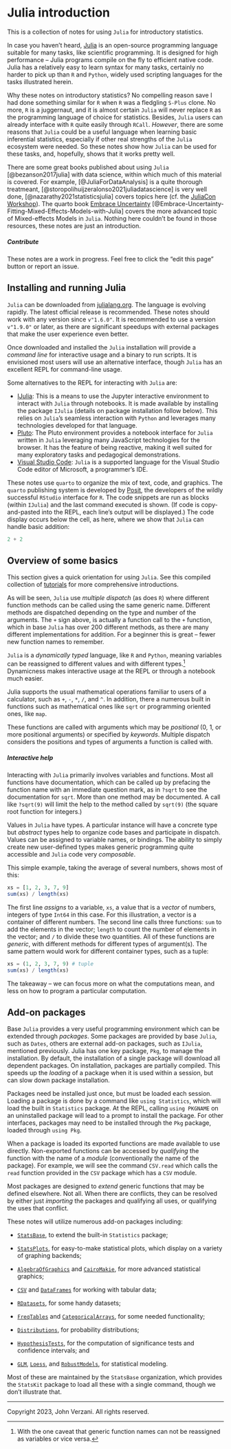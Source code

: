 # Julia introduction

This is a collection of notes for using `Julia` for introductory statistics.

In case you haven't heard, [Julia](https://julialang.org/) is an open-source programming language suitable for many tasks, like scientific programming. It is designed for high performance -- Julia programs compile on the fly to efficient native code. Julia has a relatively easy to learn syntax for many tasks, certainly no harder to pick up than `R` and `Python`, widely used scripting languages for the tasks illustrated herein.

Why these notes on introductory statistics? No compelling reason save I had done something similar for `R` when `R` was a fledgling `S-Plus` clone. No more, `R` is a juggernaut, and it is almost certain `Julia` will never replace `R` as the programming language of choice for statistics. Besides, `Julia` users can already interface with `R` quite easily through `RCall`. *However*, there are some reasons that `Julia` could be a useful language when learning basic inferential statistics, especially if other real strengths of the `Julia` ecosystem were needed. So these notes show how `Julia` can be used for these tasks, and, hopefully, shows that it works pretty well.

There are some great books published about using `Julia` [@bezanson2017julia] with data
science, within which much of this material is covered. For example,
[@JuliaForDataAnalysis] is a quite thorough treatmeant,
[@storopolihuijzeralonso2021juliadatascience] is very well done,
[@nazarathy2021statisticsjulia] covers topics here (cf. the [JuliaCon
Workshop](https://www.youtube.com/watch?v=IlPoU5Yr2QI)).
The quarto book [Embrace Uncertainty](https://juliamixedmodels.github.io/EmbraceUncertainty/) [@Embrace-Uncertainty-Fitting-Mixed-Effects-Models-with-Julia] covers the more advanced topic of Mixed-effects Models in `Julia`. Nothing here couldn't be found in those resources, these notes are just an introduction.



::: {.callout-note}
##### Contribute
These notes are a work in progress. Feel free to click the "edit this page" button or report an issue.
:::

## Installing and running Julia

`Julia` can be downloaded from [julialang.org](https://julialang.org/). The language is evolving rapidly. The latest official release is recommended. These notes should work with any version since `v"1.6.0"`. It is recommended to use a version `v"1.9.0"` or later, as there are significant speedups with external packages that make the user experience even better.

Once downloaded and installed the `Julia` installation will provide a *command line* for interactive usage and a binary to run scripts. It is envisioned most users will use an alternative interface, though `Julia` has an excellent REPL for command-line usage.

Some alternatives to the REPL for interacting with `Julia` are:

* [IJulia](https://github.com/JuliaLang/IJulia.jl): This is a means to use the Jupyter interactive environment to interact with `Julia` through notebooks. It is made available by installing the package `IJulia` (details on package installation follow below). This relies on `Julia`'s seamless interaction with  `Python` and leverages many technologies developed for that language.
* [Pluto](https://githuhttps://plutojl.org/): The Pluto environment provides a notebook interface for `Julia` written in `Julia` leveraging many JavaScript technologies for the browser. It has the feature of being reactive, making it well suited for many exploratory tasks and pedagogical demonstrations.
* [Visual Studio Code](https://www.julia-vscode.org/): `Julia` is a supported language for the Visual Studio Code editor of Microsoft, a programmer's IDE.

These notes use `quarto` to organize the mix of text, code, and graphics. The `quarto` publishing system is developed by [Posit](https://posit.co/), the developers of the wildly successful `RStudio` interface for `R`. The code snippets are run as blocks (within `IJulia`) and the last command executed is shown. (If code is copy-and-pasted into the REPL, each line's output will be displayed.) The code display occurs below the cell, as here, where we show that `Julia` can handle basic addition:

```julia
2 + 2
```


## Overview of some basics

This section gives a quick orientation for using `Julia`. See this compiled collection of [tutorials](https://julialang.org/learning/tutorials/) for more comprehensive introductions.

As will be seen, `Julia` use *multiple dispatch* (as does `R`) where different function methods can be called using the same generic name. Different methods are dispatched depending on the type and number of the arguments. The `+` sign above, is actually a function call to the `+` function, which in base `Julia` has over 200 different methods, as there are many different implementations for addition. For a beginner this is great -- fewer new function names to remember.

`Julia` is a *dynamically typed* language, like `R` and `Python`, meaning variables can be reassigned to different values and with different types.^[With the one caveat that generic function names can not be reassigned as variables or vice versa.] Dynamicness makes interactive usage at the REPL or through a notebook much easier.

Julia supports the usual mathematical operations familiar to users of a calculator, such as `+`, `-`, `*`, `/`, and `^`. In addition, there a numerous built in functions such as mathematical ones like `sqrt` or programming oriented ones, like `map`.

These functions are called with arguments which may be *positional* ($0$, $1,$ or more positional arguments) or specified by *keywords*. Multiple dispatch considers the  positions and types of arguments a function is called with.


::: {.callout-note}
##### Interactive help
Interacting with `Julia` primarily involves variables and functions. Most all functions have documentation, which can be called up by prefacing the function name with an immediate question mark, as in `?sqrt` to see the documentation for `sqrt`. More than one method may be documented. A call like `?sqrt(9)` will limit the help to the method called by `sqrt(9)` (the square root function for integers.)
:::

Values in `Julia` have types. A particular instance will have a concrete type but *abstract* types help to organize code bases and participate in dispatch. Values can be assigned to variable names, or bindings. The ability to simply create new user-defined types makes generic programming quite accessible and `Julia` code very *composable*.

This simple example, taking the average of several numbers, shows most of this:

```julia
xs = [1, 2, 3, 7, 9]
sum(xs) / length(xs)
```

The first line *assigns* to a variable, `xs`, a value that is a *vector* of numbers, integers of type `Int64` in this case. For this illustration, a vector is a container of different numbers. The second line calls three functions: `sum` to add the elements in the vector; `length` to count the number of elements in the vector; and `/` to divide these two quantities. All of these functions are *generic*, with different methods for different types of argument(s). The same pattern would work for different container types, such as a tuple:

```julia
xs = (1, 2, 3, 7, 9) # tuple
sum(xs) / length(xs)
```

The takeaway -- we can focus more on what the computations mean, and less on how to program a particular computation.

## Add-on packages

Base `Julia` provides a very useful programming environment which can be extended through *packages*. Some packages are provided by base `Julia`, such as `Dates`, others are external add-on packages, such as `IJulia`, mentioned previously. Julia has one key package, `Pkg`, to manage the installation. By default, the installation of a single package will download all dependent packages. On installation, packages are partially compiled. This speeds up the *loading* of a package when it is used within a session, but can slow down package installation.

Packages need be installed just once, but must be loaded each session. Loading a package is done by a command like `using Statistics`, which will load the built in `Statistics`  package. At the REPL, calling `using PKGNAME` on an uninstalled package will lead to a prompt to install the package. For other interfaces, packages may need to be installed through the `Pkg` package, loaded through `using Pkg`.

When a package is loaded its exported functions are made available to use directly. Non-exported functions can be accessed by *qualifying* the function with the name of a *module* (conventionally the name of the package). For example, we will see the command `CSV.read` which calls the `read` function provided in the `CSV` package which has a `CSV` module.

Most packages are designed to *extend* generic functions that may be defined elsewhere. Not all. When there are conflicts, they can be resolved by either just *importing* the packages and qualifying all uses, or qualifying the uses that conflict.

These notes will utilize numerous add-on packages including:

* [`StatsBase`](https://github.com/JuliaStats/StatsBase.jl), to extend the built-in `Statistics` package;

* [`StatsPlots`](https://github.com/JuliaPlots/StatsPlots.jl), for easy-to-make statistical plots, which display on a variety of graphing backends;

* [`AlgebraOfGraphics`](https://github.com/MakieOrg/AlgebraOfGraphics.jl) and [`CairoMakie`](https://github.com/MakieOrg/AlgebraOfGraphics.jl), for more advanced statistical graphics;

* [`CSV`](https://github.com/JuliaData/CSV.jl) and [`DataFrames`](https://github.com/JuliaData/DataFrames.jl) for working with tabular data;

* [`RDatasets`](https://github.com/JuliaStats/RDatasets.jl), for some handy datasets;

* [`FreqTables`](https://github.com/nalimilan/FreqTables.jl) and [`CategoricalArrays`](https://github.com/JuliaData/CategoricalArrays.jl), for some needed functionality;

* [`Distributions`](https://github.com/JuliaStats/Distributions.jl), for probability distributions;

* [`HypothesisTests`](https://github.com/JuliaStats/HypothesisTests.jl), for the computation of significance tests and confidence intervals; and

* [`GLM`](https://github.com/JuliaStats/GLM.jl), [`Loess`](https://github.com/JuliaStats/Loess.jl), and [`RobustModels`](https://github.com/getzze/RobustModels.jl), for statistical modeling.

Most of these are maintained by the `StatsBase` organization, which provides the `StatsKit` package to load all these with a single command, though we don't illustrate that.

----

Copyright 2023, John Verzani. All rights reserved.
